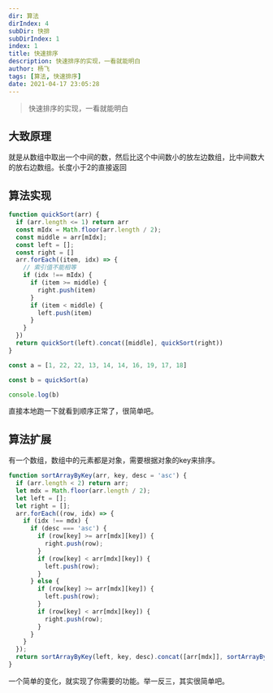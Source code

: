 ```yaml
---
dir: 算法
dirIndex: 4
subDir: 快排
subDirIndex: 1
index: 1
title: 快速排序
description: 快速排序的实现，一看就能明白
author: 杨飞
tags: [算法, 快速排序]
date: 2021-04-17 23:05:28
---
```


> 快速排序的实现，一看就能明白

## 大致原理

就是从数组中取出一个中间的数，然后比这个中间数小的放左边数组，比中间数大的放右边数组。长度小于2的直接返回

## 算法实现

```javascript
function quickSort(arr) {
  if (arr.length <= 1) return arr
  const mIdx = Math.floor(arr.length / 2);
  const middle = arr[mIdx];
  const left = [];
  const right = []
  arr.forEach((item, idx) => {
    // 索引值不能相等
    if (idx !== mIdx) {
      if (item >= middle) {
        right.push(item)
      }
      if (item < middle) {
        left.push(item)
      }
    }
  })
  return quickSort(left).concat([middle], quickSort(right))
}

const a = [1, 22, 22, 13, 14, 14, 16, 19, 17, 18]

const b = quickSort(a)

console.log(b)
```

直接本地跑一下就看到顺序正常了，很简单吧。

## 算法扩展

有一个数组，数组中的元素都是对象，需要根据对象的key来排序。

```javascript
function sortArrayByKey(arr, key, desc = 'asc') {
  if (arr.length < 2) return arr;
  let mdx = Math.floor(arr.length / 2);
  let left = [];
  let right = [];
  arr.forEach((row, idx) => {
    if (idx !== mdx) {
      if (desc === 'asc') {
        if (row[key] >= arr[mdx][key]) {
          right.push(row);
        }
        if (row[key] < arr[mdx][key]) {
          left.push(row);
        }
      } else {
        if (row[key] >= arr[mdx][key]) {
          left.push(row);
        }
        if (row[key] < arr[mdx][key]) {
          right.push(row);
        }
      }
    }
  });
  return sortArrayByKey(left, key, desc).concat([arr[mdx]], sortArrayByKey(right, key, desc));
}
```

一个简单的变化，就实现了你需要的功能。举一反三，其实很简单吧。